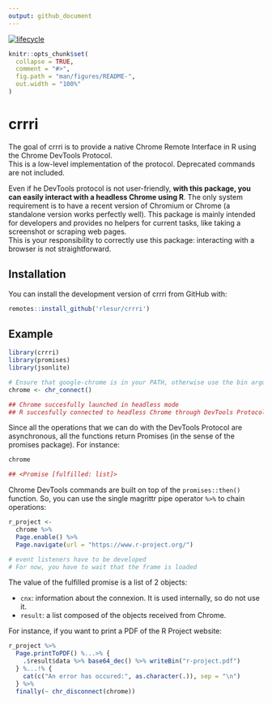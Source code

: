 ```yaml
---
output: github_document
---
```


<!-- README.md is generated from README.Rmd. Please edit that file -->
[![lifecycle](https://img.shields.io/badge/lifecycle-experimental-orange.svg)](https://www.tidyverse.org/lifecycle/#experimental)

```r
knitr::opts_chunk$set(
  collapse = TRUE,
  comment = "#>",
  fig.path = "man/figures/README-",
  out.width = "100%"
)
```
# crrri

The goal of crrri is to provide a native Chrome Remote Interface in R using the Chrome DevTools Protocol.  
This is a low-level implementation of the protocol. Deprecated commands are not included.  

Even if he DevTools protocol is not user-friendly, **with this package, you can easily interact with a headless Chrome using R**. The only system requirement is to have a recent version of Chromium or Chrome (a standalone version works perfectly well).
This package is mainly intended for developers and provides no helpers for current tasks, like taking a screenshot or scraping web pages.  
This is your responsibility to correctly use this package: interacting with a browser is not straightforward.

## Installation

You can install the development version of crrri from GitHub with:

``` r
remotes::install_github('rlesur/crrri')
```

## Example

``` r
library(crrri)
library(promises)
library(jsonlite)

# Ensure that google-chrome is in your PATH, otherwise use the bin argument
chrome <- chr_connect()
```

``` r
## Chrome succesfully launched in headless mode 
## R succesfully connected to headless Chrome through DevTools Protocol.
```

Since all the operations that we can do with the DevTools Protocol are asynchronous, all the functions return Promises (in the sense of the promises package). For instance:

```r
chrome
```

```r
## <Promise [fulfilled: list]>
```

Chrome DevTools commands are built on top of the `promises::then()` function. So, you can use the single magrittr pipe operator `%>%` to chain operations:

``` r
r_project <- 
  chrome %>% 
  Page.enable() %>%
  Page.navigate(url = "https://www.r-project.org/")

# event listeners have to be developed
# For now, you have to wait that the frame is loaded
```

The value of the fulfilled promise is a list of 2 objects:

- `cnx`: information about the connexion. It is used internally, so do not use it.
- `result`: a list composed of the objects received from Chrome.

For instance, if you want to print a PDF of the R Project website:

```r
r_project %>%
  Page.printToPDF() %...>% {
    .$result$data %>% base64_dec() %>% writeBin("r-project.pdf")
  } %...!% {
    cat(c("An error has occured:", as.character(.)), sep = "\n")
  } %>%
  finally(~ chr_disconnect(chrome))
```
